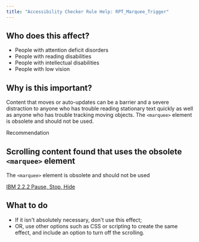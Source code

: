 ```yaml
---
title: "Accessibility Checker Rule Help: RPT_Marquee_Trigger"
---
```


<div className="toolHelp">
<Row>
<Column colLg={5} colMd={3} colSm={4} className="toolLeft">

## Who does this affect?

* People with attention deficit disorders
* People with reading disabilities
* People with intellectual disabilities
* People with low vision

## Why is this important?

Content that moves or auto-updates can be a barrier and a severe distraction to anyone who has trouble reading stationary text quickly as well as anyone who has trouble tracking moving objects. The `<marquee>` element is obsolete and should not be used.

</Column>
<Column colLg={11} colMd={5} colSm={4} className="toolMain">

<div className="level-violation">
Recommendation
</div>

## Scrolling content found that uses the obsolete `<marquee>` element
The `<marquee>` element is obsolete and should not be used

[IBM 2.2.2 Pause, Stop, Hide](http://www.ibm.com/able/guidelines/ci162/pause_stop_hide.html)

<div id="elementLocation">
</div>

## What to do

* If it isn't absolutely necessary, don't use this effect;
* OR, use other options such as CSS or scripting to create the same effect, and include an option to turn off the scrolling.

</Column>
</Row>
</div>
